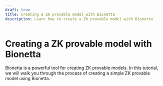 ```yaml
---
draft: true
title: Creating a ZK provable model with Bionetta
description: Learn how to create a ZK provable model with Bionetta
---
```



# Creating a ZK provable model with Bionetta
Bionetta is a powerful tool for creating ZK provable models. In this tutorial, we will walk you through the process of creating a simple ZK provable model using Bionetta.
